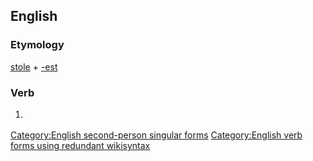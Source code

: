 ==English==

===Etymology===
[[stole]] + [[-est]]

===Verb===
{{en-verb form}}

# {{context|archaic|lang=en}} {{form of|Second-person singular simple past form|steal|lang=en}}

[[Category:English second-person singular forms]]
[[Category:English verb forms using redundant wikisyntax]]